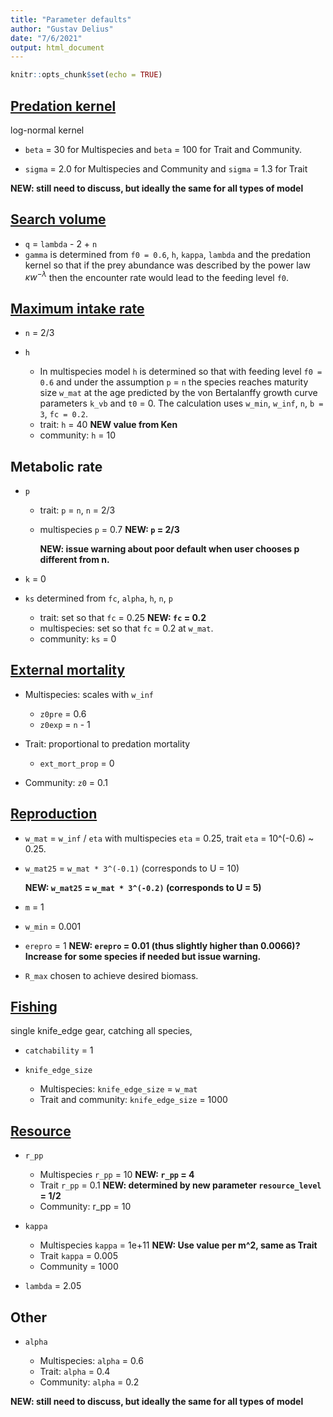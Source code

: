 ```yaml
---
title: "Parameter defaults"
author: "Gustav Delius"
date: "7/6/2021"
output: html_document
---
```


```r
knitr::opts_chunk$set(echo = TRUE)
```

## [Predation kernel](https://sizespectrum.org/mizer/reference/setPredKernel.html#setting-predation-kernel)

log-normal kernel

-   `beta` = 30 for Multispecies and `beta` = 100 for Trait and Community.

-   `sigma` = 2.0 for Multispecies and Community and `sigma` = 1.3 for Trait

**NEW: still need to discuss, but ideally the same for all types of model**

## [Search volume](https://sizespectrum.org/mizer/reference/setSearchVolume.html#setting-search-volume)

-   `q` = `lambda` - 2 + `n`
-   `gamma` is determined from `f0 = 0.6`, `h`, `kappa`, `lambda` and the predation kernel so that if the prey abundance was described by the power law $\kappa w^{-\lambda}$ then the encounter rate would lead to the feeding level `f0`.

## [Maximum intake rate](https://sizespectrum.org/mizer/reference/setMaxIntakeRate.html#setting-maximum-intake-rate)

-   `n` = 2/3

-   `h`

    -   In multispecies model `h` is determined so that with feeding level `f0 = 0.6` and under the assumption `p` = `n` the species reaches maturity size `w_mat` at the age predicted by the von Bertalanffy growth curve parameters `k_vb` and `t0` = 0. The calculation uses `w_min`, `w_inf`, `n`, `b = 3`, `fc = 0.2`.
    -   trait: `h` = 40 **NEW value from Ken**
    -   community: `h` = 10

## Metabolic rate

-   `p`

    -   trait: `p` = `n`, `n` = 2/3

    -   multispecies `p` = 0.7 **NEW: `p` = 2/3**

        **NEW: issue warning about poor default when user chooses p different from n.**

-   `k` = 0

-   `ks` determined from `fc`, `alpha`, `h`, `n`, `p`

    -   trait: set so that `fc` = 0.25 **NEW: `fc` = 0.2**
    -   multispecies: set so that `fc` = 0.2 at `w_mat`.
    -   community: `ks` = 0

## [External mortality](https://sizespectrum.org/mizer/dev/reference/setExtMort.html#setting-external-mortality-rate)

-   Multispecies: scales with `w_inf`

    -   `z0pre` = 0.6
    -   `z0exp` = `n` - 1

-   Trait: proportional to predation mortality

    -   `ext_mort_prop` = 0

-   Community: `z0` = 0.1

## [Reproduction](https://sizespectrum.org/mizer/dev/reference/setReproduction.html#setting-reproduction)

-   `w_mat` = `w_inf` / `eta` with multispecies `eta` = 0.25, trait `eta` = 10\^(-0.6) \~ 0.25.

-   `w_mat25` = `w_mat * 3^(-0.1)` (corresponds to U = 10)

    **NEW: `w_mat25` = `w_mat * 3^(-0.2)` (corresponds to U = 5)**

-   `m` = 1

-   `w_min` = 0.001

-   `erepro` = 1 **NEW: `erepro` = 0.01 (thus slightly higher than 0.0066)? Increase for some species if needed but issue warning.**

-   `R_max` chosen to achieve desired biomass.

## [Fishing](https://sizespectrum.org/mizer/reference/setFishing.html#setting-fishing)

single knife_edge gear, catching all species,

-   `catchability` = 1

-   `knife_edge_size`

    -   Multispecies: `knife_edge_size` = `w_mat`
    -   Trait and community: `knife_edge_size` = 1000

## [Resource](https://sizespectrum.org/mizer/reference/setResource.html#setting-resource-dynamics)

-   `r_pp`

    -   Multispecies `r_pp` = 10 **NEW: `r_pp` = 4**
    -   Trait `r_pp` = 0.1 **NEW: determined by new parameter `resource_level` = 1/2**
    -   Community: r_pp = 10

-   `kappa`

    -   Multispecies `kappa` = 1e+11 **NEW: Use value per m\^2, same as Trait**
    -   Trait `kappa` = 0.005
    -   Community = 1000

-   `lambda` = 2.05

## Other

-   `alpha`

    -   Multispecies: `alpha` = 0.6
    -   Trait: `alpha` = 0.4
    -   Community: `alpha` = 0.2

**NEW: still need to discuss, but ideally the same for all types of model**
